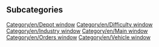 
== Subcategories ==
[[Category/en/Depot window]]
[[Category/en/Difficulty window]]
[[Category/en/Industry window]]
[[Category/en/Main window]]
[[Category/en/Orders window]]
[[Category/en/Vehicle window]]
